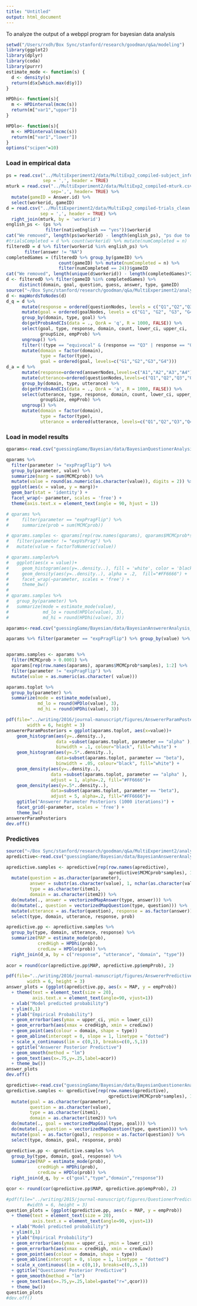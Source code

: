 ```yaml
---
title: "Untitled"
output: html_document
---
```


To analyze the output of a webppl program for bayesian data analysis

```r
setwd("/Users/rxdh/Box Sync/stanford/research/goodman/q&a/modeling")
library(ggplot2)
library(dplyr)
library(coda)
library(purrr)
estimate_mode <- function(s) {
  d <- density(s)
  return(d$x[which.max(d$y)])
}

HPDhi<- function(s){
  m <- HPDinterval(mcmc(s))
  return(m["var1","upper"])
}

HPDlo<- function(s){
  m <- HPDinterval(mcmc(s))
  return(m["var1","lower"])
}
options("scipen"=10) 
```

### Load in empirical data

```r
ps = read.csv("../MultiExperiment2/data/MultiExp2_compiled-subject_information.csv",
              sep = ',', header = TRUE)
mturk = read.csv("../MultiExperiment2/data/MultiExp2_compiled-mturk.csv",
                 sep=',', header= TRUE) %>%
  mutate(gameID = Answer.id) %>%
  select(workerid, gameID)
d = read.csv("../MultiExperiment2/data/MultiExp2_compiled-trials_clean.csv",  
             sep = ',', header = TRUE) %>%
  right_join(mturk, by = 'workerid')
english_ps <- (ps %>% 
               filter(nativeEnglish == "yes"))$workerid
cat("We removed", length(ps$workerid) - length(english_ps), "ps due to language")
#trialsCompleted = d %>% count(workerid) %>% mutate(numCompleted = n)
filteredD = d %>% filter(workerid %in% english_ps) %>% 
       filter(answer != "NA") 
completedGames = (filteredD %>% group_by(gameID) %>% 
                    count(gameID) %>% mutate(numCompleted = n) %>% 
                    filter(numCompleted == 24))$gameID
cat("We removed", length(unique(d$workerid)) - length(completedGames)*2, "games total")
d <- filteredD %>% filter(gameID %in% completedGames) %>% 
     distinct(domain, goal, question, guess, answer, type, gameID)
source("~/Box Sync/stanford/research/goodman/q&a/MultiExperiment2/analysis/analysisHelpers.R")
d <- mapWordsToNodes(d)
d_q = d %>% 
      mutate(response = ordered(questionNodes, levels = c("Q1","Q2","Q3","Q4"))) %>%
      mutate(goal = ordered(goalNodes, levels = c("G1", "G2", "G3", "G4"))) %>%
      group_by(domain, type, goal) %>%
      do(getProbsAndCIs(data = ., QorA = 'q', R = 1000, FALSE)) %>%
      select(goal, type, response, domain, count, lower_ci, upper_ci,
             groupSize, empProb) %>%
      ungroup() %>%
      filter(!(type == "equivocal" & (response == "Q3" | response == "Q4"))) %>%
      mutate(domain = factor(domain),
             type = factor(type),
             goal = ordered(goal, levels=c("G1","G2","G3","G4")))
d_a = d %>% 
      mutate(response=ordered(answerNodes,levels=c("A1","A2","A3","A4"))) %>%
      mutate(utterance=ordered(questionNodes,levels=c("Q1","Q2","Q3","Q4"))) %>%
      group_by(domain, type, utterance) %>%
      do(getProbsAndCIs(data = ., QorA = 'a', R = 1000, FALSE)) %>%
      select(utterance, type, response, domain, count, lower_ci, upper_ci,
             groupSize, empProb) %>%
      ungroup() %>%
      mutate(domain = factor(domain),
             type = factor(type),
             utterance = ordered(utterance, levels=c("Q1","Q2","Q3","Q4")))
```

### Load in model results

```r
qparams<-read.csv("guessingGame/Bayesian/data/BayesianQuestionerAnalysis_loose_Params.csv", sep = ",", row.names = NULL)

qparams %>%
  filter(parameter != "expPragFlip") %>%
  group_by(parameter, value) %>%
  summarize(marg = sum(MCMCprob)) %>%
  mutate(value = round(as.numeric(as.character(value)), digits = 2)) %>%
  ggplot(aes(x = value, y = marg))+
  geom_bar(stat = 'identity') +
  facet_wrap(~ parameter, scales = 'free') +
  theme(axis.text.x = element_text(angle = 90, hjust = 1))

# qparams %>% 
#     filter(parameter == "expPragFlip") %>%
#     summarize(prob = sum(MCMCprob))

# qparams.samples <- qparams[rep(row.names(qparams), qparams$MCMCprob*samples), 1:2] %>%
#   filter(parameter != "expVsPrag") %>%
#   mutate(value = factorToNumeric(value))

# qparams.samples%>%
#   ggplot(aes(x = value))+
#     geom_histogram(aes(y=..density..), fill = 'white', color = 'black')+
#     geom_density(aes(y=..density..), alpha = .2,  fill="#FF6666") +
#     facet_wrap(~parameter, scales = 'free') +
#     theme_bw()
# 
# qparams.samples %>% 
#   group_by(parameter) %>%
#   summarize(mode = estimate_mode(value),
#             md_lo = round(HPDlo(value), 3),
#             md_hi = round(HPDhi(value), 3))
```

```r
aparams<-read.csv("guessingGame/Bayesian/data/BayesianAnswererAnalysis_loose_params.csv", sep = ",", row.names = NULL) 

aparams %>% filter(parameter == "expPragFlip") %>% group_by(value) %>% summarize(prob = sum(MCMCprob))


aparams.samples <- aparams %>% 
  filter(MCMCprob > 0.0001) %>% 
  aparams[rep(row.names(aparams), aparams$MCMCprob*samples), 1:2] %>%
  filter(parameter != "expPragFlip") %>% 
  mutate(value = as.numeric(as.character( value)))

aparams.toplot %>% 
  group_by(parameter) %>%
  summarize(mode = estimate_mode(value),
            md_lo = round(HPDlo(value), 3),
            md_hi = round(HPDhi(value), 3))

pdf(file="../writing/2016/journal-manuscript/figures/AnswererParamPosteriors.pdf",
        width = 6, height = 3)
answererParamPosteriors = ggplot(aparams.toplot, aes(x=value))+
    geom_histogram(aes(y=..density..), 
                   data =subset(aparams.toplot, parameter == "alpha" ), 
                   binwidth = .1, colour="black", fill="white") +
    geom_histogram(aes(y=.5*..density..), 
                   data=subset(aparams.toplot, parameter == "beta"), 
                   binwidth = .05, colour="black", fill="white") +
    geom_density(aes(y=..density..),
                 data =subset(aparams.toplot, parameter == "alpha" ), 
                 adjust = 1, alpha=.2, fill="#FF6666")+
    geom_density(aes(y=.5*..density..),
                 data=subset(aparams.toplot, parameter == "beta"), 
                 adjust = 5, alpha=.2, fill="#FF6666")+
    ggtitle("Answerer Parameter Posteriors (1000 iterations)") +
    facet_grid(~parameter, scales = 'free') +
    theme_bw()
answererParamPosteriors
dev.off()
```

### Predictives

```r
source("~/Box Sync/stanford/research/goodman/q&a/MultiExperiment2/analysis/analysisHelpers.R")
apredictive<-read.csv("guessingGame/Bayesian/data/BayesianAnswererAnalysis_loose_Predictives.csv", sep = ",", row.names = NULL) %>% filter(MCMCprob > 0.0001)

apredictive.samples <- apredictive[rep(row.names(apredictive),
                                       apredictive$MCMCprob*samples), 1:5] %>%
  mutate(question = as.character(parameter),
         answer = substr(as.character(value), 1, nchar(as.character(value)) - 1),
         type = as.character(item1),
         domain = as.character(item2)) %>%
  do(mutate(., answer = vectorizedMapAnswer(type, answer))) %>%
  do(mutate(., question = vectorizedMapQuestion(type, question))) %>%
  mutate(utterance = as.factor(question), response = as.factor(answer)) %>%
  select(type, domain, utterance, response, prob)

apredictive.pp <- apredictive.samples %>%
  group_by(type, domain, utterance, response) %>%
  summarize(MAP = estimate_mode(prob),
            credHigh = HPDhi(prob),
            credLow = HPDlo(prob)) %>%
  right_join(d_a, by = c("response", "utterance", "domain", "type"))
  
acor = round(cor(apredictive.pp$MAP, apredictive.pp$empProb), 2)

pdf(file="../writing/2016/journal-manuscript/figures/AnswererPredictive.pdf",
        width = 6, height = 3)
answer_plots = (ggplot(apredictive.pp, aes(x = MAP, y = empProb))
  + theme(text = element_text(size = 20),
          axis.text.x = element_text(angle=90, vjust=1))
  + xlab("Model predicted probability")
  + ylim(0,1)
  + ylab("Empirical Probability")
  + geom_errorbar(aes(ymax = upper_ci, ymin = lower_ci)) 
  + geom_errorbarh(aes(xmax = credHigh, xmin = credLow))
  + geom_point(aes(colour = domain, shape = type))
  + geom_abline(intercept = 0, slope = 1, linetype = "dotted")
  + scale_x_continuous(lim = c(0,1), breaks=c(0,.5,1))
  + ggtitle("Answerer Posterior Predictive")
  + geom_smooth(method = "lm")
  + geom_text(aes(x=.75,y=.25,label=acor))
  + theme_bw())
answer_plots
dev.off()
```

```r
qpredictive<-read.csv("guessingGame/Bayesian/data/BayesianQuestionerAnalysis_loose_Predictives.csv", sep = ",", row.names = NULL) %>% filter(MCMCprob > 0.0001)
qpredictive.samples <- qpredictive[rep(row.names(qpredictive), 
                                       qpredictive$MCMCprob*samples), 1:5] %>%
  mutate(goal = as.character(parameter), 
         question = as.character(value),
         type = as.character(item1),
         domain = as.character(item2)) %>%
  do(mutate(., goal = vectorizedMapGoal(type, goal))) %>%
  do(mutate(., question = vectorizedMapQuestion(type, question))) %>%
  mutate(goal = as.factor(goal), response = as.factor(question)) %>% 
  select(type, domain, goal, response, prob)

qpredictive.pp <- qpredictive.samples %>%
  group_by(type, domain, goal, response) %>%
  summarize(MAP = estimate_mode(prob),
            credHigh = HPDhi(prob),
            credLow = HPDlo(prob)) %>%
  right_join(d_q, by = c("goal","type","domain","response")) 

qcor <- round(cor(qpredictive.pp$MAP, qpredictive.pp$empProb), 2)

#pdf(file="../writing/2015/journal-manuscript/figures/QuestionerPredictive.pdf",
        #width = 6, height = 3)
question_plots = (ggplot(qpredictive.pp, aes(x = MAP, y = empProb))
  + theme(text = element_text(size = 20),
          axis.text.x = element_text(angle=90, vjust=1))
  + xlab("Model predicted probability")
  + ylim(0,1)
  + ylab("Empirical Probability")
  + geom_errorbar(aes(ymax = upper_ci, ymin = lower_ci)) 
  + geom_errorbarh(aes(xmax = credHigh, xmin = credLow))
  + geom_point(aes(colour = domain, shape = type))
  + geom_abline(intercept = 0, slope = 1, linetype = "dotted")
  + scale_x_continuous(lim = c(0,1), breaks=c(0,.5,1))
  + ggtitle("Questioner Posterior Predictive")
  + geom_smooth(method = "lm")
  + geom_text(aes(x=.75,y=.25,label=paste("r=",qcor)))
  + theme_bw())
question_plots
#dev.off()
```